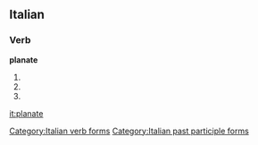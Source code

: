 ==Italian==

===Verb===
'''planate'''

# {{form of|[[second-person|Second-person]] [[plural]] [[present tense]]|planare|lang=Italian}}
# {{form of|Second-person plural [[imperative]]|planare|lang=Italian}}
# {{form of|[[feminine|Feminine]] plural|planato}}

[[Category:Italian verb forms]]
[[Category:Italian past participle forms]]

[[it:planate]]